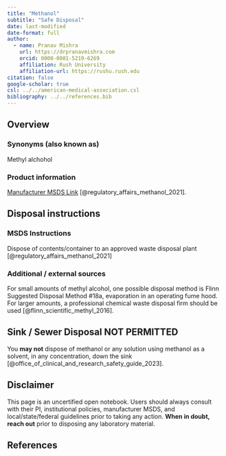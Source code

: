 ```yaml
---
title: "Methanol"
subtitle: "Safe Disposal"
date: last-modified
date-format: full
author:
  - name: Pranav Mishra
    url: https://drpranavmishra.com
    orcid: 0000-0001-5219-6269 
    affiliation: Rush University
    affiliation-url: https://rushu.rush.edu 
citation: false
google-scholar: true
csl: ../../american-medical-association.csl
bibliography: ../../references.bib
---
```


## Overview

### Synonyms (also known as)

Methyl alchohol

### Product information
[Manufacturer MSDS Link](https://www.fishersci.com/store/msds?partNumber=A4124&productDescription=methanol-certified-acs-fisher-chemical-10&language=en&countryCode=US) [@regulatory_affairs_methanol_2021].


## Disposal instructions

### MSDS Instructions
Dispose of contents/container to an approved waste disposal plant [@regulatory_affairs_methanol_2021]

### Additional / external sources
For small amounts of methyl alcohol, one possible disposal method is Flinn Suggested Disposal Method #18a, evaporation in an operating fume hood. For larger amounts, a professional chemical waste disposal firm should be used [@flinn_scientific_methyl_2016].

:::{.callout-important}
## Sink / Sewer Disposal NOT PERMITTED

You **may not** dispose of methanol or any solution using methanol as a solvent, in any concentration, down the sink [@office_of_clinical_and_research_safety_guide_2023].
:::


## Disclaimer
This page is an uncertified open notebook. Users should always consult with their PI, institutional policies, manufacturer MSDS, and local/state/federal guidelines prior to taking any action. **When in doubt, reach out** prior to disposing any laboratory material.

## References
::: {#refs}
:::